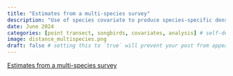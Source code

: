 ```yaml
---
title: "Estimates from a multi-species survey"
description: "Use of species covariate to produce species-specific density estimates when number of detections for some species is small."
date: June 2024
categories: [point transect, songbirds, covariates, analysis] # self-defined categories
image: distance_multispecies.png
draft: false # setting this to `true` will prevent your post from appearing on your listing page until you're ready!
---
```


[Estimates from a multi-species survey](https://distancedevelopment.github.io/Distance/articles/species-covariate-distill.html)